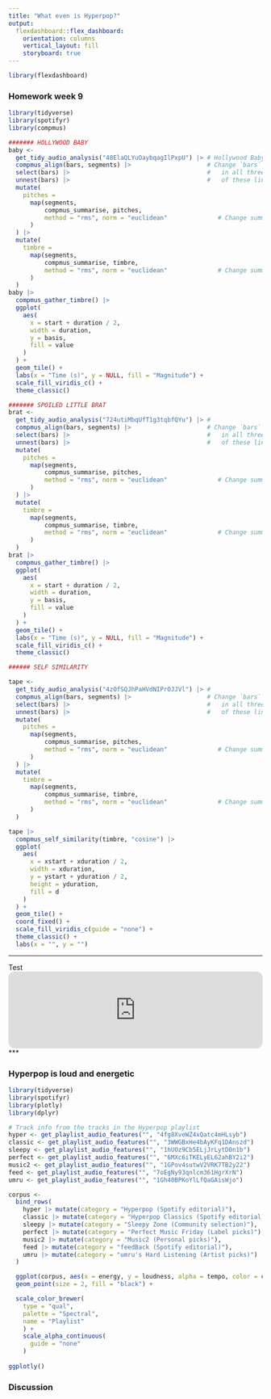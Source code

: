 ```yaml
---
title: "What even is Hyperpop?"
output: 
  flexdashboard::flex_dashboard:
    orientation: columns
    vertical_layout: fill
    storyboard: true
---
```


```r
library(flexdashboard)
```



### Homework week 9

```r
library(tidyverse)
library(spotifyr)
library(compmus)

####### HOLLYWOOD BABY
baby <-
  get_tidy_audio_analysis("48ElaQLYuOaybqagIlPxpU") |> # Hollywood Baby
  compmus_align(bars, segments) |>                     # Change `bars`
  select(bars) |>                                      #   in all three
  unnest(bars) |>                                      #   of these lines.
  mutate(
    pitches =
      map(segments,
          compmus_summarise, pitches,
          method = "rms", norm = "euclidean"              # Change summary & norm.
      )
  ) |>
  mutate(
    timbre =
      map(segments,
          compmus_summarise, timbre,
          method = "rms", norm = "euclidean"              # Change summary & norm.
      )
  )
baby |>
  compmus_gather_timbre() |>
  ggplot(
    aes(
      x = start + duration / 2,
      width = duration,
      y = basis,
      fill = value
    )
  ) +
  geom_tile() +
  labs(x = "Time (s)", y = NULL, fill = "Magnitude") +
  scale_fill_viridis_c() +                              
  theme_classic()

####### SPOILED LITTLE BRAT
brat <-
  get_tidy_audio_analysis("724utiMbqUfT1g3tqbfQYu") |> # 
  compmus_align(bars, segments) |>                     # Change `bars`
  select(bars) |>                                      #   in all three
  unnest(bars) |>                                      #   of these lines.
  mutate(
    pitches =
      map(segments,
          compmus_summarise, pitches,
          method = "rms", norm = "euclidean"              # Change summary & norm.
      )
  ) |>
  mutate(
    timbre =
      map(segments,
          compmus_summarise, timbre,
          method = "rms", norm = "euclidean"              # Change summary & norm.
      )
  )
brat |>
  compmus_gather_timbre() |>
  ggplot(
    aes(
      x = start + duration / 2,
      width = duration,
      y = basis,
      fill = value
    )
  ) +
  geom_tile() +
  labs(x = "Time (s)", y = NULL, fill = "Magnitude") +
  scale_fill_viridis_c() +                              
  theme_classic()

###### SELF SIMILARITY 

tape <-
  get_tidy_audio_analysis("4zOfSQJhPaHVdNIPrOJJVl") |> # 
  compmus_align(bars, segments) |>                     # Change `bars`
  select(bars) |>                                      #   in all three
  unnest(bars) |>                                      #   of these lines.
  mutate(
    pitches =
      map(segments,
          compmus_summarise, pitches,
          method = "rms", norm = "euclidean"              # Change summary & norm.
      )
  ) |>
  mutate(
    timbre =
      map(segments,
          compmus_summarise, timbre,
          method = "rms", norm = "euclidean"              # Change summary & norm.
      )
  )

tape |>
  compmus_self_similarity(timbre, "cosine") |> 
  ggplot(
    aes(
      x = xstart + xduration / 2,
      width = xduration,
      y = ystart + yduration / 2,
      height = yduration,
      fill = d
    )
  ) +
  geom_tile() +
  coord_fixed() +
  scale_fill_viridis_c(guide = "none") +
  theme_classic() +
  labs(x = "", y = "")

```

***
Test
<iframe style="border-radius:12px" src="https://open.spotify.com/embed/track/48ElaQLYuOaybqagIlPxpU?utm_source=generator" width="100%" height="152" frameBorder="0" allowfullscreen="" allow="autoplay; clipboard-write; encrypted-media; fullscreen; picture-in-picture" loading="lazy"></iframe>
***

### Hyperpop is loud and energetic 

```r
library(tidyverse)
library(spotifyr)
library(plotly)
library(dplyr)

# Track info from the tracks in the Hyperpop playlist
hyper <- get_playlist_audio_features("", "4fg8XveWZ4xQatc4mHLsyb")
classic <- get_playlist_audio_features("", "3WWGBxHe4bAyKFq1DAnszd")
sleepy <- get_playlist_audio_features("", "1hUOz9Cb5ELjJrLytD0n1b")
perfect <- get_playlist_audio_features("", "6MXc6iTKELyEL62ahBY2i2")
music2 <- get_playlist_audio_features("", "1GPov4sutwV2VRK7TB2y22")
feed <- get_playlist_audio_features("", "7oEgNy93qnlcm361HgrXrN")
umru <- get_playlist_audio_features("", "1Gh40BPKoYlLfQaGAisWjo")

corpus <-
  bind_rows(
    hyper |> mutate(category = "Hyperpop (Spotify editorial)"),
    classic |> mutate(category = "Hyperpop Classics (Spotify editorial)"),
    sleepy |> mutate(category = "Sleepy Zone (Community selection)"),
    perfect |> mutate(category = "Perfect Music Friday (Label picks)"),
    music2 |> mutate(category = "Music2 (Personal picks)"),
    feed |> mutate(category = "feedBack (Spotify editorial)"),
    umru |> mutate(category = "umru's Hard Listening (Artist picks)")
  )

  ggplot(corpus, aes(x = energy, y = loudness, alpha = tempo, color = category, text = track.name)) +
  geom_point(size = 2, fill = "black") +

  scale_color_brewer(
    type = "qual",
    palette = "Spectral",
    name = "Playlist"
    ) +
    scale_alpha_continuous(
      guide = "none"
    )
    
ggplotly()
```



### Discussion

```r

```

